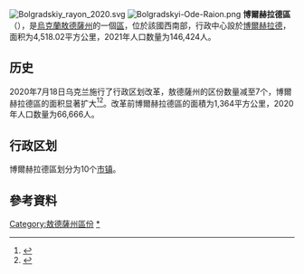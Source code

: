 {{expand language|1=uk|time=2019-08-08T02:21:53+00:00}}
[[File:Bolgradskiy_rayon_2020.svg|thumb]]
[[File:Bolgradskyi-Ode-Raion.png|thumb]]
'''博爾赫拉德區'''（{{lang-uk|Болградський район}}），是[[烏克蘭|烏克蘭]][[敖德薩州|敖德薩州]]的一個[[区_(乌克兰)|區]]，位於該國西南部，行政中心設於[[博爾赫拉德|博爾赫拉德]]，面积为4,518.02平方公里，2021年人口数量为146,424人。

== 历史 ==
2020年7月18日乌克兰施行了行政区划改革，敖德薩州的区份数量减至7个，博爾赫拉德區的面积显著扩大<ref>{{Cite news |date=2020-07-18 |script-title=uk:Про утворення та ліквідацію районів. Постанова Верховної Ради України № 807-ІХ. |language=uk |url=http://www.golos.com.ua/article/333466 |access-date=2020-10-03 |work=Голос України |archive-date=2021-07-09 |archive-url=https://web.archive.org/web/20210709121303/http://www.golos.com.ua/article/333466 }}</ref><ref name="2020_reform_maps">{{Cite web |date=2020-07-17 |script-title=uk:Нові райони: карти + склад |url=https://www.minregion.gov.ua/press/news/novi-rajony-karty-sklad/ |access-date=2022-04-15 |language=uk |website=Міністерство розвитку громад та територій України |archive-date=2021-03-02 |archive-url=https://web.archive.org/web/20210302224321/https://www.minregion.gov.ua/press/news/novi-rajony-karty-sklad/ }}</ref>。改革前博爾赫拉德區的面積为1,364平方公里，2020年人口数量为66,666人。

== 行政区划 ==
博爾赫拉德區划分为10个[[烏克蘭市鎮|市镇]]。

==參考資料==
{{Reflist}}

{{Odessa-geo-stub}}

{{DEFAULTSORT:Болградський район}}
[[Category:敖德薩州區份|Category:敖德薩州區份]]
[[Category:博爾赫拉德區|*]]